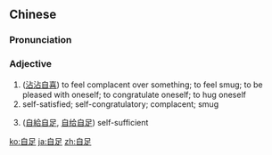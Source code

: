 ==Chinese==
{{zh-forms}}

===Pronunciation===
{{zh-pron
|m=zìzú
|h=pfs=chhṳ-chiuk
|cat=a
}}

===Adjective===
{{zh-adj}}

# ([[沾沾自喜]]) to feel complacent over something; to feel smug; to be pleased with oneself; to congratulate oneself; to hug oneself
# self-satisfied; self-congratulatory; complacent; smug
#: {{zh-x|道理 無窮，學者 先 要不{bu}得 有 '''自足''' 心。|Truth is infinite; a scholar can not afford to have a '''complacent''' attitude.}}
# ([[自給自足]], [[自给自足]]) self-sufficient

[[ko:自足]]
[[ja:自足]]
[[zh:自足]]